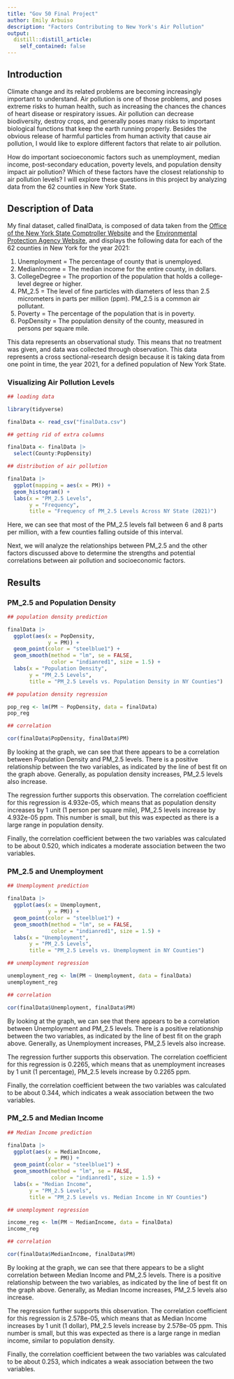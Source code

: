 ```yaml
---
title: "Gov 50 Final Project"
author: Emily Arbuiso
description: "Factors Contributing to New York's Air Pollution"
output:
  distill::distill_article:
    self_contained: false
---
```


## Introduction

Climate change and its related problems are becoming increasingly important to understand. Air pollution is one of those problems, and poses extreme risks to human health, such as increasing the chances the chances of heart disease or respiratory issues. Air pollution can decrease biodiversity, destroy crops, and generally poses many risks to important biological functions that keep the earth running properly. Besides the obvious release of harmful particles from human activity that cause air pollution, I would like to explore different factors that relate to air pollution. 

How do important socioeconomic factors such as unemployment, median income, post-secondary education, poverty levels, and population density impact air pollution? Which of these factors have the closest relationship to air pollution levels? I will explore these questions in this project by analyzing data from the 62 counties in New York State. 

## Description of Data

My final dataset, called finalData, is composed of data taken from the [Office of the New York State Comptroller Website](https://www.osc.state.ny.us/local-government/data) and the [Environmental Protection Agency Website](https://www.epa.gov/), and displays the following data for each of the 62 counties in New York for the year 2021: 

1. Unemployment = The percentage of county that is unemployed.
2. MedianIncome = The median income for the entire county, in dollars.
3. CollegeDegree = The proportion of the population that holds a college-level degree or higher. 
4. PM_2.5 = The level of fine particles with diameters of less than 2.5 micrometers in parts per million (ppm). PM_2.5 is a common air pollutant. 
5. Poverty = The percentage of the population that is in poverty. 
6. PopDensity = The population density of the county, measured in persons per square mile. 

This data represents an observational study. This means that no treatment was given, and data was collected through observation. This data represents a cross sectional-research design because it is taking data from one point in time, the year 2021, for a defined population of New York State.

### Visualizing Air Pollution Levels 

```r

## loading data 

library(tidyverse)

finalData <- read_csv("finalData.csv")

## getting rid of extra columns 

finalData <- finalData |>
  select(County:PopDensity)

## distribution of air pollution

finalData |>
  ggplot(mapping = aes(x = PM)) +
  geom_histogram() +
  labs(x = "PM_2.5 Levels",
       y = "Frequency",
       title = "Frequency of PM_2.5 Levels Across NY State (2021)")
```
Here, we can see that most of the PM_2.5 levels fall between 6 and 8 parts per million, with a few counties falling outside of this interval. 

Next, we will analyze the relationships between PM_2.5 and the other factors discussed above to determine the strengths and potential correlations between air pollution and socioeconomic factors. 

## Results 

### PM_2.5 and Population Density 

```r

## population density prediction

finalData |>
  ggplot(aes(x = PopDensity,
             y = PM)) +
  geom_point(color = "steelblue1") +
  geom_smooth(method = "lm", se = FALSE, 
              color = "indianred1", size = 1.5) +
  labs(x = "Population Density",
       y = "PM_2.5 Levels",
       title = "PM_2.5 Levels vs. Population Density in NY Counties")

## population density regression

pop_reg <- lm(PM ~ PopDensity, data = finalData)
pop_reg

## correlation

cor(finalData$PopDensity, finalData$PM) 


```
By looking at the graph, we can see that there appears to be a correlation between Population Density and PM_2.5 levels. There is a positive relationship between the two variables, as indicated by the line of best fit on the graph above. Generally, as population density increases, PM_2.5 levels also increase. 

The regression further supports this observation. The correlation coefficient for this regression is 4.932e-05, which means that as population density increases by 1 unit (1 person per square mile), PM_2.5 levels increase by 4.932e-05 ppm. This number is small, but this was expected as there is a large range in population density.

Finally, the correlation coefficient between the two variables was calculated to be about 0.520, which indicates a moderate association between the two variables. 

### PM_2.5 and Unemployment 

```r

## Unemployment prediction

finalData |>
  ggplot(aes(x = Unemployment,
             y = PM)) +
  geom_point(color = "steelblue1") +
  geom_smooth(method = "lm", se = FALSE, 
              color = "indianred1", size = 1.5) +
  labs(x = "Unemployment",
       y = "PM_2.5 Levels",
       title = "PM_2.5 Levels vs. Unemployment in NY Counties")

## unemployment regression

unemployment_reg <- lm(PM ~ Unemployment, data = finalData)
unemployment_reg

## correlation 

cor(finalData$Unemployment, finalData$PM)

```
By looking at the graph, we can see that there appears to be a correlation between Unemployment and PM_2.5 levels. There is a positive relationship between the two variables, as indicated by the line of best fit on the graph above. Generally, as Unemployment increases, PM_2.5 levels also increase. 

The regression further supports this observation. The correlation coefficient for this regression is 0.2265, which means that as unemployment increases by 1 unit (1 percentage), PM_2.5 levels increase by 0.2265 ppm. 

Finally, the correlation coefficient between the two variables was calculated to be about 0.344, which indicates a weak association between the two variables. 

### PM_2.5 and Median Income

```r

## Median Income prediction

finalData |>
  ggplot(aes(x = MedianIncome,
             y = PM)) +
  geom_point(color = "steelblue1") +
  geom_smooth(method = "lm", se = FALSE, 
              color = "indianred1", size = 1.5) +
  labs(x = "Median Income",
       y = "PM_2.5 Levels",
       title = "PM_2.5 Levels vs. Median Income in NY Counties")

## unemployment regression

income_reg <- lm(PM ~ MedianIncome, data = finalData)
income_reg

## correlation 

cor(finalData$MedianIncome, finalData$PM)


```
By looking at the graph, we can see that there appears to be a slight correlation between Median Income and PM_2.5 levels. There is a positive relationship between the two variables, as indicated by the line of best fit on the graph above. Generally, as Median Income increases, PM_2.5 levels also increase. 

The regression further supports this observation. The correlation coefficient for this regression is 2.578e-05, which means that as Median Income increases by 1 unit (1 dollar), PM_2.5 levels increase by 2.578e-05 ppm. This number is small, but this was expected as there is a large range in median income, similar to population density.

Finally, the correlation coefficient between the two variables was calculated to be about 0.253, which indicates a weak association between the two variables. 

